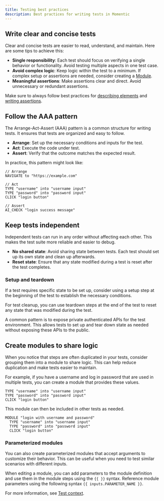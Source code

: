 ```yaml
---
title: Testing best practices
description: Best practices for writing tests in Momentic
---
```


## Write clear and concise tests

Clear and concise tests are easier to read, understand, and maintain. Here are some tips to achieve this:

- **Single responsibility**: Each test should focus on verifying a single behavior or functionality. Avoid testing multiple aspects in one test case.
- **Avoid complex logic**: Keep logic within the test to a minimum. If complex setup or assertions are needed, consider creating a [Module](/steps/module).
- **Meaningful assertions**: Make assertions clear and direct. Avoid unnecessary or redundant assertions.

Make sure to always follow best practices for [describing elements](/platform/locating-elements) and [writing assertions](/platform/crafting-assertions).

## Follow the AAA pattern

The Arrange-Act-Assert (AAA) pattern is a common structure for writing tests. It ensures that tests are organized and easy to follow.

- **Arrange**: Set up the necessary conditions and inputs for the test.
- **Act**: Execute the code under test.
- **Assert**: Verify that the outcome matches the expected result.

In practice, this pattern might look like:

```
// Arrange
NAVIGATE to "https://example.com"

// Act
TYPE "username" into "username input"
TYPE "password" into "password input"
CLICK "login button"

// Assert
AI_CHECK "login success message"
```

## Keep tests independent

Independent tests can run in any order without affecting each other. This makes the test suite more reliable and easier to debug.

- **No shared state**: Avoid sharing state between tests. Each test should set up its own state and clean up afterwards.
- **Reset state**: Ensure that any state modified during a test is reset after the test completes.

### Setup and teardown

If a test requires specific state to be set up, consider using a setup step at the beginning of the test to establish the necessary conditions.

For test cleanup, you can use teardown steps at the end of the test to reset any state that was modified during the test.

A common pattern is to expose private authenticated APIs for the test environment. This allows tests to set up and tear down state as needed without exposing these APIs to the public.

## Create modules to share logic

When you notice that steps are often duplicated in your tests, consider grouping them into a module to share logic. This can help reduce duplication and make tests easier to maintain.

For example, if you have a username and log in password that are used in multiple tests, you can create a module that provides these values.

```
TYPE "username" into "username input"
TYPE "password" into "password input"
CLICK "login button"
```

This module can then be included in other tests as needed.

```
MODULE "login with username and password"
  TYPE "username" into "username input"
  TYPE "password" into "password input"
  CLICK "login button"
```

### Parameterized modules

You can also create parameterized modules that accept arguments to customize their behavior. This can be useful when you need to test similar scenarios with different inputs.

When editing a module, you can add parameters to the module definition and use them in the module steps using the `{{ }}` syntax. Reference module parameters using the following syntax `{{ inputs.PARAMETER_NAME }}`.

For more information, see [Test context](/platform/test-context).
